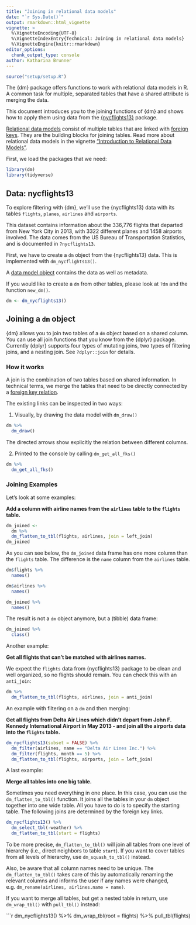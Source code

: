 ```yaml
---
title: "Joining in relational data models"
date: "`r Sys.Date()`"
output: rmarkdown::html_vignette
vignette: >
  %\VignetteEncoding{UTF-8}
  %\VignetteIndexEntry{Technical: Joining in relational data models}
  %\VignetteEngine{knitr::rmarkdown}
editor_options:
  chunk_output_type: console
author: Katharina Brunner
---
```



``````r
source("setup/setup.R")
``````

The {dm} package offers functions to work with relational data models in R.
A common task for multiple, separated tables that have a shared attribute is merging the data.

This document introduces you to the joining functions of {dm} and shows how to apply them using data from the [{nycflights13}](https://github.com/tidyverse/nycflights13) package.

[Relational data models](https://cynkra.github.io/dm/articles/howto-dm-theory#model) consist of multiple tables that are linked with [foreign keys](https://cynkra.github.io/dm/articles/howto-dm-theory#fk). They are the building blocks for joining tables.
Read more about relational data models in the vignette ["Introduction to Relational Data Models"](https://cynkra.github.io/dm/articles/howto-dm-theory).

First, we load the packages that we need:

```r
library(dm)
library(tidyverse)
```

## Data: nycflights13

To explore filtering with {dm}, we'll use the {nycflights13} data with its tables `flights`, `planes`, `airlines` and `airports`.

This dataset contains information about the 336,776 flights that departed from New York City in 2013, with 3322 different planes and 1458 airports involved.
The data comes from the US Bureau of Transportation Statistics, and is documented in `?nycflights13`.

First, we have to create a `dm` object from the {nycflights13} data.
This is implemented with `dm_nycflights13()`.

A [data model object](https://cynkra.github.io/dm/articles/tech-dm-class.html#class-dm) contains the data as well as metadata.

If you would like to create a `dm` from other tables, please look at `?dm` and the function `new_dm()`.

```r
dm <- dm_nycflights13()
```

## Joining a `dm` object {#join}

{dm} allows you to join two tables of a `dm` object based on a shared column. You can use all join functions that you know from the {dplyr} package.
Currently {dplyr} supports four types of mutating joins, two types of filtering joins, and a nesting join.
See `?dplyr::join` for details.

### How it works

A join is the combination of two tables based on shared information.
In technical terms, we merge the tables that need to be directly connected by a [foreign key relation](https://cynkra.github.io/dm/articles/howto-dm-theory#fk).

The existing links can be inspected in two ways:

1. Visually, by drawing the data model with `dm_draw()`

```r
dm %>%
  dm_draw()
```

The directed arrows show explicitly the relation between different columns.

2. Printed to the console by calling `dm_get_all_fks()`

```r
dm %>%
  dm_get_all_fks()
```

### Joining Examples

Let's look at some examples:

**Add a column with airline names from the `airlines` table to the `flights` table.**

```r
dm_joined <-
  dm %>%
  dm_flatten_to_tbl(flights, airlines, join = left_join)
dm_joined
```

As you can see below, the `dm_joined` data frame has one more column than the `flights` table.
The difference is the `name` column from the `airlines` table.

```r
dm$flights %>%
  names()

dm$airlines %>%
  names()

dm_joined %>%
  names()
```

The result is not a `dm` object anymore, but a (tibble) data frame:

```r
dm_joined %>%
  class()
```

Another example:

**Get all flights that can't be matched with airlines names.**

We expect the `flights` data from {nycflights13} package to be clean and well organized, so no flights should remain.
You can check this with an `anti_join`:

```r
dm %>%
  dm_flatten_to_tbl(flights, airlines, join = anti_join)
```

An example with filtering on a `dm` and then merging:

**Get all flights from Delta Air Lines which didn't depart from John F. Kennedy International Airport in May 2013 - and join all the airports data into the `flights` table.**

```r
dm_nycflights13(subset = FALSE) %>%
  dm_filter(airlines, name == "Delta Air Lines Inc.") %>%
  dm_filter(flights, month == 5) %>%
  dm_flatten_to_tbl(flights, airports, join = left_join)
```

A last example:

**Merge all tables into one big table.**

Sometimes you need everything in one place.
In this case, you can use the `dm_flatten_to_tbl()` function.
It joins all the tables in your `dm` object together into one wide table.
All you have to do is to specify the starting table.
The following joins are determined by the foreign key links.

```r
dm_nycflights13() %>%
  dm_select_tbl(-weather) %>%
  dm_flatten_to_tbl(start = flights)
```

To be more precise, `dm_flatten_to_tbl()` will join all tables from one level of hierarchy (i.e., direct neighbors to table `start`).
If you want to cover tables from all levels of hierarchy, use `dm_squash_to_tbl()` instead.

Also, be aware that all column names need to be unique.
The `dm_flatten_to_tbl()` takes care of this by automatically renaming the relevant columns and informs the user if any names were changed, e.g. `dm_rename(airlines, airlines.name = name)`.

If you want to merge all tables, but get a nested table in return, use `dm_wrap_tbl()` with `pull_tbl()` instead:

```r
dm_nycflights13() %>%
  dm_wrap_tbl(root = flights) %>%
  pull_tbl(flights)

